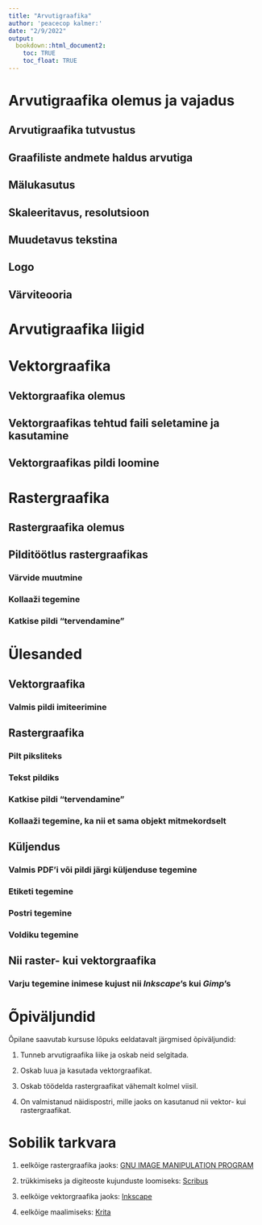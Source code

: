 ```yaml
---
title: "Arvutigraafika"
author: 'peacecop kalmer:'
date: "2/9/2022"
output:
  bookdown::html_document2:
    toc: TRUE
    toc_float: TRUE
---
```


# Arvutigraafika olemus ja vajadus

## Arvutigraafika tutvustus

## Graafiliste andmete haldus arvutiga

## Mälukasutus

## Skaleeritavus, resolutsioon

## Muudetavus tekstina

## Logo

## Värviteooria

# Arvutigraafika liigid

# Vektorgraafika

## Vektorgraafika olemus

## Vektorgraafikas tehtud faili seletamine ja kasutamine

## Vektorgraafikas pildi loomine

# Rastergraafika

## Rastergraafika olemus

## Pilditöötlus rastergraafikas

### Värvide muutmine

### Kollaaži tegemine

### Katkise pildi "tervendamine"

# Ülesanded

## Vektorgraafika

### Valmis pildi imiteerimine

## Rastergraafika

### Pilt piksliteks

### Tekst pildiks

### Katkise pildi "tervendamine"

### Kollaaži tegemine, ka nii et sama objekt mitmekordselt

## Küljendus

### Valmis PDF'i või pildi järgi küljenduse tegemine

### Etiketi tegemine

### Postri tegemine

### Voldiku tegemine

## Nii raster- kui vektorgraafika

### Varju tegemine inimese kujust nii *Inkscape*'s kui *Gimp*'s

# Õpiväljundid

Õpilane saavutab kursuse lõpuks eeldatavalt järgmised õpiväljundid:

1. Tunneb arvutigraafika liike ja oskab neid selgitada.

2. Oskab luua ja kasutada vektorgraafikat.

3. Oskab töödelda rastergraafikat vähemalt kolmel viisil.

4. On valmistanud näidispostri, mille jaoks on kasutanud nii vektor- kui rastergraafikat.

# Sobilik tarkvara

1. eelkõige rastergraafika jaoks: [GNU IMAGE MANIPULATION PROGRAM](https://www.gimp.org/)

2. trükkimiseks ja digiteoste kujunduste loomiseks: [Scribus](https://www.scribus.net/)

3. eelkõige vektorgraafika jaoks: [Inkscape](https://inkscape.org/)

4. eelkõige maalimiseks: [Krita](https://krita.org/en/)

